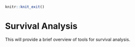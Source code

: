 ```r
knitr::knit_exit()
```


# Survival Analysis {#surv}

This will provide a brief overview of tools for survival analysis.
